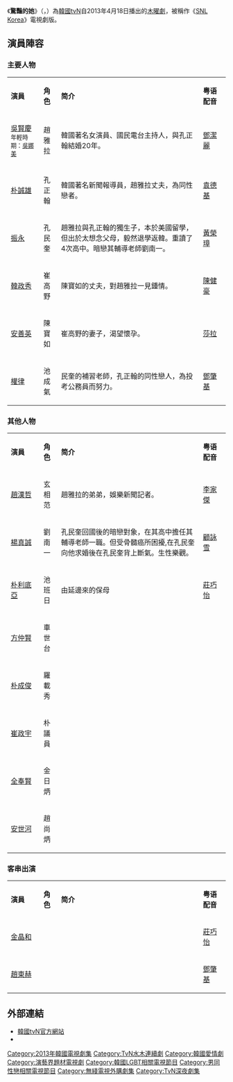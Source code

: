 {{noteTA
|G1=KO TV Show
}}
{{电视节目信息框
| show_name = 驚豔的她
| original_name = {{lang|ko|우와한 녀}}
| image = [[File:She_is_Wow.jpg|250px]]
| caption = 
| genre = 愛情
| format = 
| creator = 
| developer = 
| writer = [[朴恩惠_(編劇)|朴恩惠]]
| director = [[金哲圭|金哲圭]]
| creative_director = 
| presenter = 
| starring = [[吳賢慶|吳賢慶]]、[[朴誠雄|朴誠雄]]、[[振永|振永]]<br />[[韓政秀|韓政秀]]、[[安善英|安善英]]、[[權律|權律]]
| theme_song = 
| opentheme = 
| endtheme = 
| composer = 
| country = {{KOR}}
| language = [[韓語|韓語]]
| num_episodes = 12
| executive_producer = 
| producer = 
| supervising_producer = 
| editor = 
| location = 
| runtime = 
| company = Urban Works Media
| distributor = 
| channel = [[tvN|tvN]]
| first_run = {{KOR}}
| first_aired = {{start date|2013|4|18}}
| last_aired = {{end date|2013|7|4}}
| preceded_by = 
| followed_by = 
| related = 
| website = http://wow.interest.me/
| 中國大陸名稱 = 
| 台灣名稱 = 
| 港澳名稱 = 謊誕家族
| 馬新名稱 = 
}}
《'''驚豔的她'''》（{{lang-ko|우와한 녀}}，{{lang-en|''She is Wow!''}}）為[[大韩民国|韓國]][[tvN|tvN]]自2013年4月18日播出的[[TvN水木連續劇#木曜電視劇|木曜劇]]，被稱作《[[SNL_Korea|SNL Korea]]》電視劇版。

== 演員陣容 ==
=== 主要人物 ===
{|class="wikitable" style="width: 70%"
|- style="background:cornflowerblue; color:white" align=center
|style="width: 15%"|'''演員'''||style="width: 8%"|'''角色'''||'''简介'''||style="width: 12%"|'''粤语配音'''
|-
|[[吳賢慶|吳賢慶]]<br><small>年輕時期：[[吳娜美|吳娜美]]||趙雅拉||韓國著名女演員、國民電台主持人，與孔正翰結婚20年。||[[鄧潔麗|鄧潔麗]]
|-
|[[朴誠雄|朴誠雄]]||孔正翰||韓國著名新聞報導員，趙雅拉丈夫，為同性戀者。||[[袁德基|袁德基]]
|-
|[[振永|振永]]||孔民奎||趙雅拉與孔正翰的獨生子，本於美國留學，但出於太想念父母，毅然退學返韓。重讀了4次高中。暗戀其輔導老師劉南一。||[[黃榮璋|黃榮璋]]
|-
|[[韓政秀|韓政秀]]||崔高野||陳寶如的丈夫，對趙雅拉一見鍾情。||[[陳健豪|陳健豪]]
|-
|[[安善英|安善英]]||陳寶如||崔高野的妻子，渴望懷孕。||[[莎拉|莎拉]]
|-
|[[權律|權律]]||池成氣||民奎的補習老師，孔正翰的同性戀人，為投考公務員而努力。||[[鄧肇基|鄧肇基]]
|}

=== 其他人物 ===
{|class="wikitable" style="width: 70%"
|- style="background:cornflowerblue; color:white" align=center
|style="width: 15%"|'''演員'''||style="width: 8%"|'''角色'''||'''简介'''||style="width: 12%"|'''粤语配音'''
|-
|[[趙漢哲|趙漢哲]]||玄相范||趙雅拉的弟弟，娛樂新聞記者。||[[李家傑_(配音員)|李家傑]]
|-
|[[楊真誠|楊真誠]]||劉南一||孔民奎回國後的暗戀對象，在其高中擔任其輔導老師一職。但受骨髓癌所困擾,在孔民奎向他求婚後在孔民奎背上斷氣。生性樂觀。||[[顧詠雪|顧詠雪]]
|-
|[[朴利底亞|朴利底亞]]||池班日||由延邊來的保母||[[莊巧怡|莊巧怡]]
|-
|[[方仲賢|方仲賢]]||車世台||||
|-
|[[朴成俊|朴成俊]]||羅載秀||||
|-
|[[崔政宇|崔政宇]]||朴議員||||
|-
|[[全奉賢|全奉賢]]||金日炳||||
|-
|[[安世河|安世河]]||趙尚炳||||
|}
=== 客串出演 ===
{|class="wikitable" style="width: 70%"
|- style="background:cornflowerblue; color:white" align=center
|style="width: 15%"|'''演員'''||style="width: 8%"|'''角色'''||'''简介'''||style="width: 12%"|'''粤语配音'''
|-
|[[金晶和|金晶和]]||||||[[莊巧怡|莊巧怡]]
|-
|[[趙東赫|趙東赫]]||||||[[鄧肇基|鄧肇基]]
|}
== 外部連結 ==
*[https://web.archive.org/web/20130524013903/http://wow.interest.me/ 韓國tvN官方網站]{{ko}}
*{{youtube|rQIYe636zBs|《驚豔的她》Highlight（預告）}}

{{電視節目的變遷
|電視台= {{KOR}} [[tvN|tvN]]
|播放檔次= [[TvN水木連續劇#木曜電視劇|木曜劇]]
|節目名稱= -{驚豔的她}-<br />（2013年4月18日 - 2013年7月4日）
|上一節目= [[沒禮貌的英愛小姐#第十一季|沒禮貌的英愛小姐11]]<br />（2012年11月29日 - 2013年3月28日）
|下一節目= [[沒禮貌的英愛小姐#第十二季|沒禮貌的英愛小姐12]]<br />（2013年7月18日 - 2013年11月14日）
}}
{{電視節目的變遷
|電視台= {{HK}} [[無綫網絡電視|無綫網絡電視]][[煲劇2台|煲劇2台]]
|播放檔次= 星期一至五 13:30 - 14:30、19:30 - 20:30及23:30 - 00:30
|節目名稱= 謊-{誕}-家族<br />（2015年2月12日 - 2015年2月27日）
|上一節目= -{[[借肚復仇|借肚復仇]]}-<br />（2014年12月3日 - 2015年2月11日）
|下一節目= -{[[出生的秘密|出生的秘密]]}-<br />（2015年3月2日 - 2015年3月25日）
}}

{{tvN水木連續劇}}
{{2015無綫播映之韓劇}}
{{DEFAULTSORT:Uwahan Nyeo}}
[[Category:2013年韓國電視劇集|Category:2013年韓國電視劇集]]
[[Category:TvN水木連續劇|Category:TvN水木連續劇]]
[[Category:韓國愛情劇|Category:韓國愛情劇]]
[[Category:演藝界題材電視劇|Category:演藝界題材電視劇]]
[[Category:韓國LGBT相關電視節目|Category:韓國LGBT相關電視節目]]
[[Category:男同性戀相關電視節目|Category:男同性戀相關電視節目]]
[[Category:無綫電視外購劇集|Category:無綫電視外購劇集]]
[[Category:TvN深夜劇集|Category:TvN深夜劇集]]